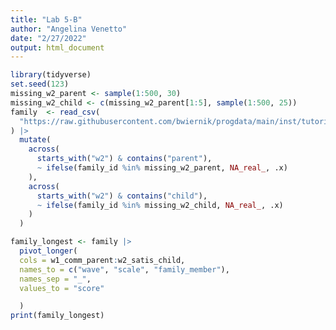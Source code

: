 ```yaml
---
title: "Lab 5-B"
author: "Angelina Venetto"
date: "2/27/2022"
output: html_document
---
```

```r
library(tidyverse)
set.seed(123)
missing_w2_parent <- sample(1:500, 30)
missing_w2_child <- c(missing_w2_parent[1:5], sample(1:500, 25))
family  <- read_csv(
  "https://raw.githubusercontent.com/bwiernik/progdata/main/inst/tutorials/data/family_data.csv"
) |> 
  mutate(
    across(
      starts_with("w2") & contains("parent"),
      ~ ifelse(family_id %in% missing_w2_parent, NA_real_, .x)
    ),
    across(
      starts_with("w2") & contains("child"),
      ~ ifelse(family_id %in% missing_w2_child, NA_real_, .x)
    )
  )
```
```r
family_longest <- family |> 
  pivot_longer(
  cols = w1_comm_parent:w2_satis_child,
  names_to = c("wave", "scale", "family_member"),
  names_sep = "_",
  values_to = "score"

  )
print(family_longest)
```
